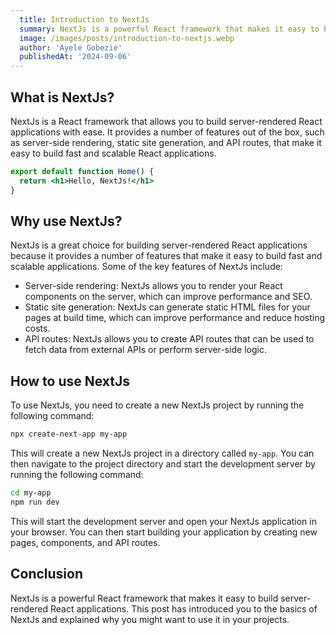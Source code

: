 ```yaml
---
  title: Introduction to NextJs
  summary: NextJs is a powerful React framework that makes it easy to build server-rendered React applications. This post will introduce you to the basics of NextJs.
  image: /images/posts/introduction-to-nextjs.webp
  author: 'Ayele Gobezie'
  publishedAt: '2024-09-06'
---
```

## What is NextJs?
NextJs is a React framework that allows you to build server-rendered React
applications with ease. It provides a number of features out of the box, such as
server-side rendering, static site generation, and API routes, that make it easy
to build fast and scalable React applications.
```jsx
export default function Home() {
  return <h1>Hello, NextJs!</h1>
}
```
## Why use NextJs?
NextJs is a great choice for building server-rendered React applications because
it provides a number of features that make it easy to build fast and scalable
applications. Some of the key features of NextJs include:
- Server-side rendering: NextJs allows you to render your React components on
  the server, which can improve performance and SEO.
- Static site generation: NextJs can generate static HTML files for your pages
  at build time, which can improve performance and reduce hosting costs.
- API routes: NextJs allows you to create API routes that can be used to fetch
  data from external APIs or perform server-side logic.
## How to use NextJs
To use NextJs, you need to create a new NextJs project by running the following
command:
```bash
npx create-next-app my-app
```
This will create a new NextJs project in a directory called `my-app`. You can
then navigate to the project directory and start the development server by
running the following command:
```bash
cd my-app
npm run dev
```
This will start the development server and open your NextJs application in your
browser. You can then start building your application by creating new pages,
components, and API routes.

## Conclusion

NextJs is a powerful React framework that makes it easy to build server-rendered React applications. 
This post has introduced you to the basics of NextJs and explained why you might want to use it in your projects.

